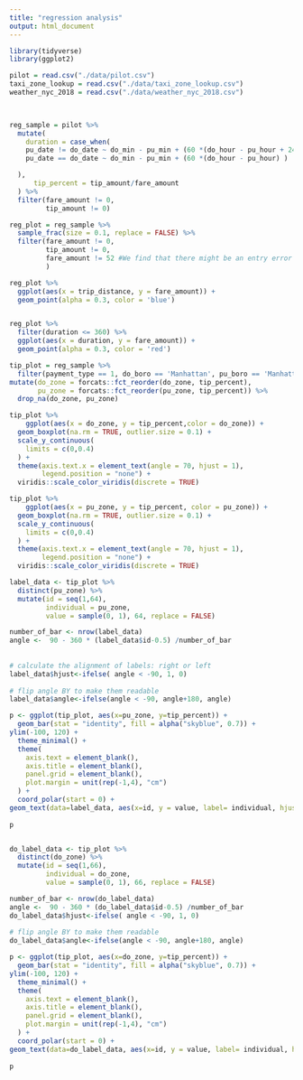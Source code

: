 ```yaml
---
title: "regression analysis"
output: html_document
---
```


```r
library(tidyverse)
library(ggplot2)

pilot = read.csv("./data/pilot.csv")
taxi_zone_lookup = read.csv("./data/taxi_zone_lookup.csv")
weather_nyc_2018 = read.csv("./data/weather_nyc_2018.csv")


  
reg_sample = pilot %>% 
  mutate(
    duration = case_when(
    pu_date != do_date ~ do_min - pu_min + (60 *(do_hour - pu_hour + 24)),
    pu_date == do_date ~ do_min - pu_min + (60 *(do_hour - pu_hour) )

  ),
      tip_percent = tip_amount/fare_amount
  ) %>% 
  filter(fare_amount != 0,
         tip_amount != 0)

reg_plot = reg_sample %>% 
  sample_frac(size = 0.1, replace = FALSE) %>% 
  filter(fare_amount != 0,
         tip_amount != 0,
         fare_amount != 52 #We find that there might be an entry error since all records that fare_amount is 52 have different distance and duration#
         ) 

reg_plot %>% 
  ggplot(aes(x = trip_distance, y = fare_amount)) +
  geom_point(alpha = 0.3, color = 'blue') 



```



```r
reg_plot %>% 
  filter(duration <= 360) %>% 
  ggplot(aes(x = duration, y = fare_amount)) +
  geom_point(alpha = 0.3, color = 'red')
```



```r
tip_plot = reg_sample %>% 
  filter(payment_type == 1, do_boro == 'Manhattan', pu_boro == 'Manhattan', do_zone != 'Unknown', pu_zone != 'Unknown') %>% 
mutate(do_zone = forcats::fct_reorder(do_zone, tip_percent),
       pu_zone = forcats::fct_reorder(pu_zone, tip_percent)) %>% 
  drop_na(do_zone, pu_zone)

tip_plot %>% 
    ggplot(aes(x = do_zone, y = tip_percent,color = do_zone)) +
  geom_boxplot(na.rm = TRUE, outlier.size = 0.1) +
  scale_y_continuous(
    limits = c(0,0.4)
  ) +
  theme(axis.text.x = element_text(angle = 70, hjust = 1), 
        legend.position = "none") +
  viridis::scale_color_viridis(discrete = TRUE)

```

```r

tip_plot %>% 
    ggplot(aes(x = pu_zone, y = tip_percent, color = pu_zone)) +
  geom_boxplot(na.rm = TRUE, outlier.size = 0.1) +
  scale_y_continuous(
    limits = c(0,0.4)
  ) +
  theme(axis.text.x = element_text(angle = 70, hjust = 1),
        legend.position = "none") +
  viridis::scale_color_viridis(discrete = TRUE)
```

```r

label_data <- tip_plot %>% 
  distinct(pu_zone) %>% 
  mutate(id = seq(1,64), 
         individual = pu_zone, 
         value = sample(0, 1), 64, replace = FALSE)

number_of_bar <- nrow(label_data)
angle <-  90 - 360 * (label_data$id-0.5) /number_of_bar
      
 
# calculate the alignment of labels: right or left
label_data$hjust<-ifelse( angle < -90, 1, 0)
 
# flip angle BY to make them readable
label_data$angle<-ifelse(angle < -90, angle+180, angle)

```


```r
p <- ggplot(tip_plot, aes(x=pu_zone, y=tip_percent)) +
  geom_bar(stat = "identity", fill = alpha("skyblue", 0.7)) +
ylim(-100, 120) +
  theme_minimal() +
  theme(
    axis.text = element_blank(),
    axis.title = element_blank(),
    panel.grid = element_blank(),
    plot.margin = unit(rep(-1,4), "cm")
  ) +
  coord_polar(start = 0) +
geom_text(data=label_data, aes(x=id, y = value, label= individual, hjust=hjust), color="black", fontface="bold",alpha=0.6, size=2.5, angle= label_data$angle, inherit.aes = FALSE ) 
  
p



```

```r
do_label_data <- tip_plot %>% 
  distinct(do_zone) %>% 
  mutate(id = seq(1,66), 
         individual = do_zone, 
         value = sample(0, 1), 66, replace = FALSE)

number_of_bar <- nrow(do_label_data)
angle <-  90 - 360 * (do_label_data$id-0.5) /number_of_bar
do_label_data$hjust<-ifelse( angle < -90, 1, 0)
 
# flip angle BY to make them readable
do_label_data$angle<-ifelse(angle < -90, angle+180, angle)

p <- ggplot(tip_plot, aes(x=do_zone, y=tip_percent)) +
  geom_bar(stat = "identity", fill = alpha("skyblue", 0.7)) +
ylim(-100, 120) +
  theme_minimal() +
  theme(
    axis.text = element_blank(),
    axis.title = element_blank(),
    panel.grid = element_blank(),
    plot.margin = unit(rep(-1,4), "cm")
  ) +
  coord_polar(start = 0) +
geom_text(data=do_label_data, aes(x=id, y = value, label= individual, hjust=hjust), color="black", fontface="bold",alpha=0.6, size=2.5, angle= do_label_data$angle, inherit.aes = FALSE ) 
  
p

```





